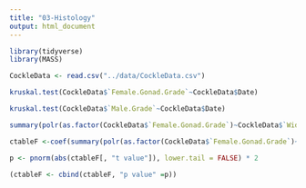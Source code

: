 ```yaml
---
title: "03-Histology"
output: html_document
---
```



```r
library(tidyverse)
library(MASS)
```



```r
CockleData <- read.csv("../data/CockleData.csv")

```


```r
kruskal.test(CockleData$`Female.Gonad.Grade`~CockleData$Date)
```



```r
kruskal.test(CockleData$`Male.Grade`~CockleData$Date)
```




```r
summary(polr(as.factor(CockleData$`Female.Gonad.Grade`)~CockleData$`Width..cm.`+CockleData$`Height..cm.`,Hess=TRUE))

ctableF <-coef(summary(polr(as.factor(CockleData$`Female.Gonad.Grade`)~CockleData$`Width..cm.`+ CockleData$`Height..cm.`,Hess=TRUE)))

p <- pnorm(abs(ctableF[, "t value"]), lower.tail = FALSE) * 2

(ctableF <- cbind(ctableF, "p value" =p))
```



